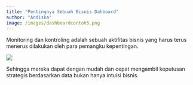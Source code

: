 ```yaml
---
title: "Pentingnya Sebuah Bisnis Dahboard"
author: "Andiska"
image: /images/dashboardcontoh5.png
---
```


Monitoring dan kontroling adalah sebuah aktifitas bisnis yang harus terus menerus dilakukan oleh para pemangku kepentingan.

[![](/images/dashboardcontoh5.PNG){fig-align="center"}](https://andiska.shinyapps.io/monitoringboard/)

Sehingga mereka dapat dengan mudah dan cepat mengambil keputusan strategis berdasarkan data bukan hanya intuisi bisnis.
